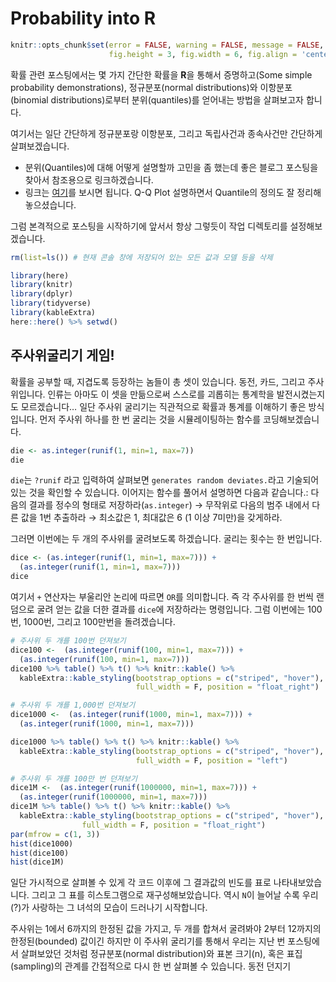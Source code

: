 # Probability into R

```r
knitr::opts_chunk$set(error = FALSE, warning = FALSE, message = FALSE,
                      fig.height = 3, fig.width = 6, fig.align = 'center')
```

확률 관련 포스팅에서는 몇 가지 간단한 확률을 **R**을 통해서 증명하고(Some simple probability demonstrations), 정규분포(normal distributions)와 이항분포(binomial distributions)로부터 분위(quantiles)를 얻어내는 방법을 살펴보고자 합니다. 

여기서는 일단 간단하게 정규분포랑 이항분포, 그리고 독립사건과 종속사건만 간단하게 살펴보겠습니다.

  + 분위(Quantiles)에 대해 어떻게 설명할까 고민을 좀 했는데 좋은 블로그 포스팅을 찾아서 참조용으로 링크하겠습니다.
  + 링크는 [여기](https://blog.naver.com/sw4r/221026102874)를 보시면 됩니다. Q-Q Plot 설명하면서 Quantile의 정의도 잘 정리해놓으셨습니다.

그럼 본격적으로 포스팅을 시작하기에 앞서서 항상 그렇듯이 작업 디렉토리를 설정해보겠습니다.

```r
rm(list=ls()) # 현재 콘솔 창에 저장되어 있는 모든 값과 모델 등을 삭제 
```
```r
library(here)
library(knitr)
library(dplyr)
library(tidyverse)
library(kableExtra)
here::here() %>% setwd()
```

## 주사위굴리기 게임!

확률을 공부할 때, 지겹도록 등장하는 놈들이 총 셋이 있습니다. 동전, 카드, 그리고 주사위입니다. 인류는 아마도 이 셋을 만듦으로써 스스로를 괴롭히는 통계학을 발전시켰는지도 모르겠습니다... 일단 주사위 굴리기는 직관적으로 확률과 통계를 이해하기 좋은 방식입니다. 먼저 주사위 하나를 한 번 굴리는 것을 시뮬레이팅하는 함수를 코딩해보겠습니다.

```r
die <- as.integer(runif(1, min=1, max=7))
die
```

`die`는 `?runif` 라고 입력하여 살펴보면 `generates random deviates.`라고 기술되어 있는 것을 확인할 수 있습니다. 이어지는 함수를 풀어서 설명하면 다음과 같습니다.: 다음의 결과를 정수의 형태로 저장하라(`as.integer`) $\rightarrow$ 무작위로 다음의 범주 내에서 다른 값을 1번 추출하라 $\rightarrow$ 최소값은 1, 최대값은 6 (1 이상 7미만)을 갖게하라.

그러면 이번에는 두 개의 주사위를 굴려보도록 하겠습니다. 굴리는 횟수는 한 번입니다.

```r
dice <- (as.integer(runif(1, min=1, max=7))) +
  (as.integer(runif(1, min=1, max=7)))
dice
```

여기서 `+` 연산자는 부울리안 논리에 따르면 `OR`를 의미합니다. 즉 각 주사위를 한 번씩 랜덤으로 굴려 얻는 값을 더한 결과를 `dice`에 저장하라는 명령입니다. 그럼 이번에는 100번, 1000번, 그리고 100만번을 돌려겠습니다.

```r
# 주사위 두 개를 100번 던져보기
dice100 <-  (as.integer(runif(100, min=1, max=7))) +
  (as.integer(runif(100, min=1, max=7)))
dice100 %>% table() %>% t() %>% knitr::kable() %>%
  kableExtra::kable_styling(bootstrap_options = c("striped", "hover"),
                            full_width = F, position = "float_right")

# 주사위 두 개를 1,000번 던져보기
dice1000 <-  (as.integer(runif(1000, min=1, max=7))) +
  (as.integer(runif(1000, min=1, max=7)))

dice1000 %>% table() %>% t() %>% knitr::kable() %>%
  kableExtra::kable_styling(bootstrap_options = c("striped", "hover"),
                            full_width = F, position = "left")

# 주사위 두 개를 100만 번 던져보기
dice1M <-  (as.integer(runif(1000000, min=1, max=7))) + 
  (as.integer(runif(1000000, min=1, max=7)))
dice1M %>% table() %>% t() %>% knitr::kable() %>%
  kableExtra::kable_styling(bootstrap_options = c("striped", "hover"), 
                full_width = F, position = "float_right")
par(mfrow = c(1, 3))
hist(dice1000)
hist(dice100)
hist(dice1M)
```

일단 가시적으로 살펴볼 수 있게 각 코드 이후에 그 결과값의 빈도를 표로 나타내보았습니다. 그리고 그 표를 히스토그램으로 재구성해보았습니다. 역시 `N`이 늘어날 수록 우리(?)가 사랑하는 그 녀석의 모습이 드러나기 시작합니다.

주사위는 1에서 6까지의 한정된 값을 가지고, 두 개를 합쳐서 굴려봐야 2부터 12까지의 한정된(bounded) 값이긴 하지만 이 주사위 굴리기를 통해서 우리는 지난 번 포스팅에서 살펴보았던 것처럼 정규분포(normal distribution)와 표본 크기(n), 혹은 표집(sampling)의 관계를 간접적으로 다시 한 번 살펴볼 수 있습니다.
동전 던지기

